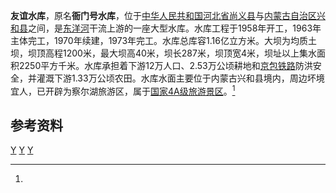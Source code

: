 {{Otheruses|友谊水库|other=同名或類似名的其它條目描述}}
{{Infobox Reservoir 
|name = 友谊水库
|nickname =察尔湖
|image = 
|image_caption = 
|map = 
|map_caption = 
|pushpin_map = China Hebei
|pushpin_map_caption = 友谊水库在河北的位置
|code =BBC10200082
|class = 大型水库
|location_of_reservoir = [[河北省|河北省]][[尚义县|尚义县]]<br>与[[内蒙古自治区|内蒙古自治区]][[兴和县|兴和县]]之间
|location_of_dam =
|inflow =二道河、马连沟
|outflow =[[东洋河|东洋河]]
|catchment_area =2250
|reservoir_area =
|mean_depth = 
|maximum_depth = 
|flood_level = 
|normal_water_level =
|dead_water_level = 
|water_quality = 
|island = 
|maximum_storage_capacity = 1.16亿
|normal_storage_capacity =
|type_of_dam =均质土坝
|elevation_of_dam =1200
|height_of_dam =40
|length_of_dam =287
|width_of_dam =4
|installed_capacity =
|irrigated_area =1.33万公顷
|start = 1958年
|complete = 1973年
|cost = 
|emigrate =742人
|latd = 40
|latm = 51
|lats = 30
|latNS =N 
|longd = 114
|longm = 03
|longs =08
|longEW = E
|website = 
|footnotes = <ref name="中国河湖大典">{{cite book zh |author=《[[中国河湖大典|中国河湖大典]]》编纂委员会 |title=《中国河湖大典·海河卷》 |format=M |edition=1 |location=北京 |publisher=中国水利水电出版社 |date=2013年1月 |pages=82页 |id= ISBN 978-7-5170-0563-6}}</ref>
}}
'''友谊水库'''，原名'''衙门号水库'''，位于[[中华人民共和国|中华人民共和国]][[河北省|河北省]][[尚义县|尚义县]]与[[内蒙古自治区|内蒙古自治区]][[兴和县|兴和县]]之间，是[[东洋河|东洋河]]干流上游的一座大型水库。水库工程于1958年开工，1963年主体完工，1970年续建，1973年完工。水库总库容1.16亿立方米。大坝为均质土坝，坝顶高程1200米，最大坝高40米，坝长287米，坝顶宽4米，坝址以上集水面积2250平方千米。水库承担着下游12万人口、2.53万公顷耕地和[[京包铁路|京包铁路]]防洪安全，并灌溉下游1.33万公顷农田。水库水面主要位于内蒙古兴和县境内，周边坏境宜人，已开辟为察尔湖旅游区，属于[[国家4A级旅游景区|国家4A级旅游景区]]。<ref name="中国河湖大典"/>

==参考资料==
{{reflist}}
[[Category:河北水库|Y]]
[[Category:内蒙古水库|Y]]
[[Category:国家4A级旅游景区|Y]]